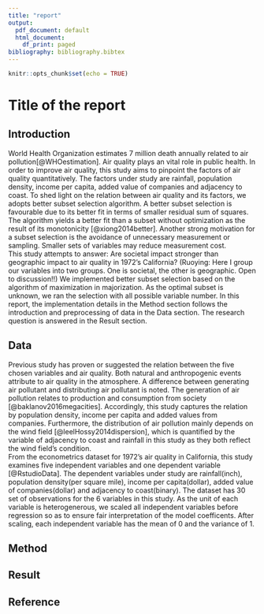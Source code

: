 ```yaml
---
title: "report"
output:
  pdf_document: default
  html_document:
    df_print: paged
bibliography: bibliography.bibtex
---
```


```r
knitr::opts_chunk$set(echo = TRUE)
```

# Title of the report
## Introduction
World Health Organization estimates 7 million death annually related to air pollution[@WHOestimation]. Air quality plays an vital role in public health. In order to improve air quality, this study aims to pinpoint the factors of air quality quantitatively. The factors under study are rainfall, population density, income per capita, added value of companies and adjacency to coast. To shed light on the relation between air quality and its factors, we adopts better subset selection algorithm. A better subset selection is favourable due to its better fit in terms of smaller residual sum of squares. The algorithm yields a better fit than a subset without optimization as the result of its monotonicity [@xiong2014better]. Another strong motivation for a subset selection is the avoidance of unnecessary measurement or sampling. Smaller sets of variables may reduce measurement cost.  
This study attempts to answer: Are societal impact stronger than geographic impact to air quality in 1972's California? (Ruoying: Here I group our variables into two groups. One is societal, the other is geographic. Open to discussion!!) We implemented better subset selection based on the algorithm of maximization in majorization. As the optimal subset is unknown, we ran the selection with all possible variable number. In this report, the implementation details in the Method section follows the introduction and preprocessing of data in the Data section. The research question is answered in the Result section.

## Data{#Data}
Previous study has proven or suggested the relation between the five chosen variables and air quality. Both natural and anthropogenic events attribute to air quality in the atmosphere. A difference between generating air pollutant and distributing air pollutant is noted. The generation of air pollution relates to production and consumption from society [@baklanov2016megacities]. Accordingly, this study captures the relation by population density, income per capita and added values from companies. Furthermore, the distribution of air pollution mainly depends on the wind field [@leelHossy2014dispersion], which is quantified by the variable of adjacency to coast and rainfall in this study as they both reflect the wind field's condition.  
From the econometrics dataset for 1972's air quality in California, this study examines five independent variables and one dependent variable [@RstudioData]. The dependent variables under study are rainfall(inch), population density(per square mile), income per capita(dollar), added value of companies(dollar) and adjacency to coast(binary). The dataset has 30 set of observations for the 6 variables in this study. As the unit of each variable is heterogenerous, we scaled all independent variables before regression so as to ensure fair interpretation of the model coefficents. After scaling, each independent variable has the mean of 0 and the variance of 1.

## Method{#Method}


## Result{#Result}


\begin{table}[!htbp] \centering 
  \label{} 
\begin{tabular}{@{\extracolsep{5pt}}lccccc} 
\\[-1.8ex]\hline 
\hline \\[-1.8ex] 
 & \multicolumn{5}{c}{\textit{Dependent variable:}} \\ 
\cline{2-6} 
\\[-1.8ex] & \multicolumn{5}{c}{Air Quality} \\ 
\\[-1.8ex] & (1) & (2) & (3) & (4) & (5)\\ 
\hline \\[-1.8ex] 
 Coastal Area & $-$13.73$^{***}$ & $-$13.83$^{***}$ & $-$14.85$^{***}$ & $-$14.98$^{***}$ & $-$15.57$^{***}$ \\ 
  & (-2.54) & ($-$2.76) & ($-$2.98) & ($-$3.03) & ($-$3.19) \\ 
  & & & & & \\ 
 Value Added & - & 9.26 & 3.63 & 3.33 & 4.090 \\ 
  &  & (0.86) & (0.34) & (0.31) & (0.39) \\ 
  & & & & & \\ 
 Median Income & - & - & 6.3 & 7.2 & 6.9 \\ 
  &  &  & (0.58) & (0.67) & (0.65) \\ 
  & & & & & \\ 
 Population Density & - & - & - & $-$2.94 & $-$3.04 \\ 
  &  &  &  & ($-$0.63) & ($-$0.66) \\ 
  & & & & & \\ 
  Rain  & - & - & - & - & 3.38 \\ 
  &  &  &  & & 0.72 \\ 
  & & & & & \\ 
 Intercept & 104.700$^{***}$ & 104.700$^{***}$ & 104.700$^{***}$ & 104.700$^{***}$ & 104.700$^{***}$ \\ 
  & (21.34) & (23.075) & (23.24) & (23.43) & (23.69) \\ 
  & & & & & \\ 
\hline \\[-1.8ex] 
Observations & 30 & 30 & 30 & 30 & 30 \\ 
R$^{2}$ & 0.240 & 0.349 & 0.359 & 0.369 & 0.383 \\ 
Adjusted R$^{2}$ & 0.08 & 0.214 & 0.23 & 0.24 & 0.25 \\ 
\hline 
\hline \\[-1.8ex] 
\textit{Note:}  & \multicolumn{5}{r}{$^{*}$p$<$0.1; $^{**}$p$<$0.05; $^{***}$p$<$0.01} \\ 
\end{tabular} 
\end{table} 



## Reference{#Reference}
